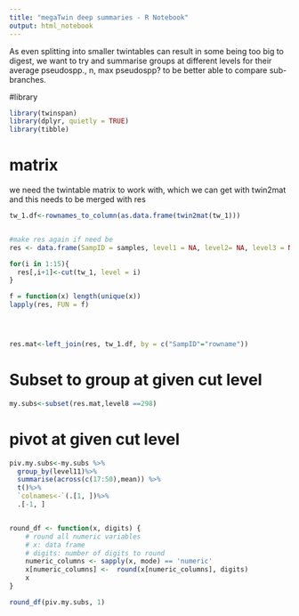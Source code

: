 ```yaml
---
title: "megaTwin deep summaries - R Notebook"
output: html_notebook
---
```

As even splitting into smaller twintables can result in some being too big to digest, we want to try and summarise groups at different levels for their average pseudospp., n, max pseudospp? to be better able to compare sub-branches.

#library
```r
library(twinspan)
library(dplyr, quietly = TRUE)
library(tibble)
```



# matrix
we need the twintable matrix to work with, which we can get with twin2mat and this needs to be merged with res
```r
tw_1.df<-rownames_to_column(as.data.frame(twin2mat(tw_1)))


#make res again if need be
res <- data.frame(SampID = samples, level1 = NA, level2= NA, level3 = NA, level4 = NA, level5 = NA, level6 = NA, level7 = NA, level8= NA, level9 = NA, level10 = NA, level11 = NA, level12 = NA, level13 = NA, level14= NA, level15 = NA)

for(i in 1:15){
  res[,i+1]<-cut(tw_1, level = i)
}

f = function(x) length(unique(x))
lapply(res, FUN = f)




res.mat<-left_join(res, tw_1.df, by = c("SampID"="rowname"))
```

# Subset to group at given cut level

```r
my.subs<-subset(res.mat,level8 ==298)
```

# pivot at given cut level

```r
piv.my.subs<-my.subs %>%
  group_by(level11)%>%
  summarise(across(c(17:50),mean)) %>%
  t()%>%
  `colnames<-`(.[1, ])%>%
  .[-1, ]


round_df <- function(x, digits) {
    # round all numeric variables
    # x: data frame 
    # digits: number of digits to round
    numeric_columns <- sapply(x, mode) == 'numeric'
    x[numeric_columns] <-  round(x[numeric_columns], digits)
    x
}

round_df(piv.my.subs, 1)
```



